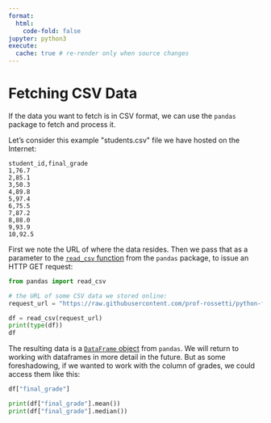 ```yaml
---
format:
  html:
    code-fold: false
jupyter: python3
execute:
  cache: true # re-render only when source changes
---
```



# Fetching CSV Data


If the data you want to fetch is in CSV format, we can use the `pandas` package to fetch and process it.

Let's consider this example \"students.csv\" file we have hosted on the Internet:


```csv
student_id,final_grade
1,76.7
2,85.1
3,50.3
4,89.8
5,97.4
6,75.5
7,87.2
8,88.0
9,93.9
10,92.5
```

First we note the URL of where the data resides. Then we pass that as a parameter to the [`read_csv` function](https://pandas.pydata.org/docs/reference/api/pandas.read_csv.html) from the `pandas` package, to issue an HTTP GET request:

```python
from pandas import read_csv

# the URL of some CSV data we stored online:
request_url = "https://raw.githubusercontent.com/prof-rossetti/python-for-finance/main/docs/data/gradebook.csv"

df = read_csv(request_url)
print(type(df))
df
```

The resulting data is a [`DataFrame` object](https://pandas.pydata.org/docs/reference/api/pandas.DataFrame.html) from `pandas`. We will return to working with dataframes in more detail in the future. But as some foreshadowing, if we wanted to work with the column of grades, we could access them like this:

```python
df["final_grade"]
```

```python
print(df["final_grade"].mean())
print(df["final_grade"].median())
```
